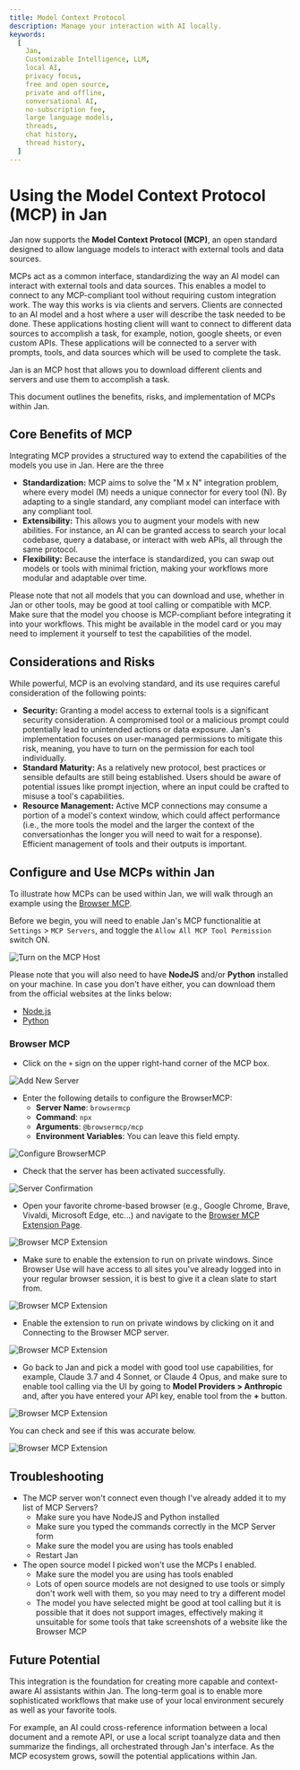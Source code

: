 ```yaml
---
title: Model Context Protocol
description: Manage your interaction with AI locally.
keywords:
  [
    Jan,
    Customizable Intelligence, LLM,
    local AI,
    privacy focus,
    free and open source,
    private and offline,
    conversational AI,
    no-subscription fee,
    large language models,
    threads,
    chat history,
    thread history,
  ]
---
```


# Using the Model Context Protocol (MCP) in Jan

Jan now supports the **Model Context Protocol (MCP)**, an open standard designed to allow language models to
interact with external tools and data sources.

MCPs act as a common interface, standardizing the way an AI model can interact with external tools and data
sources. This enables a model to connect to any MCP-compliant tool without requiring custom
integration work. The way this works is via clients and servers. Clients are connected to an AI model and a host
where a user will describe the task needed to be done. These applications hosting client will want to connect
to different data sources to accomplish a task, for example, notion, google sheets, or even custom APIs. These
applications will be connected to a server with prompts, tools, and data sources which will be used to complete
the task.

Jan is an MCP host that allows you to download different clients and servers and use them to accomplish a task.

This document outlines the benefits, risks, and implementation of MCPs within Jan.

## Core Benefits of MCP

Integrating MCP provides a structured way to extend the capabilities of the models you use in Jan. Here are the three

* **Standardization:** MCP aims to solve the "M x N" integration problem, where every model (M) needs a
unique connector for every tool (N). By adapting to a single standard, any compliant model can interface with any compliant tool.
* **Extensibility:** This allows you to augment your models with new abilities. For instance, an AI can be granted
access to search your local codebase, query a database, or interact with web APIs, all through the same protocol.
* **Flexibility:** Because the interface is standardized, you can swap out models or tools with minimal friction,
making your workflows more modular and adaptable over time.

<Callout type="warning">
    Please note that not all models that you can download and use, whether in Jan or other tools, may be good at
    tool calling or compatible with MCP. Make sure that the model you choose is MCP-compliant before integrating
    it into your workflows. This might be available in the model card or you may need to implement it yourself to
    test the capabilities of the model.
</Callout>

## Considerations and Risks

While powerful, MCP is an evolving standard, and its use requires careful consideration of the following points:

* **Security:** Granting a model access to external tools is a significant security consideration. A compromised
tool or a malicious prompt could potentially lead to unintended actions or data exposure. Jan's implementation
focuses on user-managed permissions to mitigate this risk, meaning, you have to turn on the permission for each
tool individually.
* **Standard Maturity:** As a relatively new protocol, best practices or sensible defaults are still being
established. Users should be aware of potential issues like prompt injection, where an input could be crafted to
misuse a tool's capabilities.
* **Resource Management:** Active MCP connections may consume a portion of a model's context window, which could
affect performance (i.e., the more tools the model and the larger the context of the conversationhas the longer
you will need to wait for a response). Efficient management of tools and their outputs is important.


## Configure and Use MCPs within Jan

To illustrate how MCPs can be used within Jan, we will walk through an example using the [Browser MCP](https://browsermcp.io/).

Before we begin, you will need to enable Jan's MCP functionalitie at `Settings` > `MCP Servers`, and toggle
the `Allow All MCP Tool Permission` switch ON.

![Turn on the MCP Host](./_assets/mcp-on.png)

Please note that you will also need to have **NodeJS** and/or **Python** installed on your machine. In case you don't
have either, you can download them from the official websites at the links below:
- [Node.js](https://nodejs.org/)
- [Python](https://www.python.org/)


### Browser MCP

- Click on the `+` sign on the upper right-hand corner of the MCP box.

![Add New Server](./_assets/mcp-setup-1.png)

- Enter the following details to configure the BrowserMCP:
  - **Server Name**: `browsermcp`
  - **Command**: `npx`
  - **Arguments**: `@browsermcp/mcp`
  - **Environment Variables**: You can leave this field empty.

![Configure BrowserMCP](./_assets/mcp-setup-2.png)

- Check that the server has been activated successfully.

![Server Confirmation](./_assets/mcp-setup-3.png)

- Open your favorite chrome-based browser (e.g., Google Chrome, Brave, Vivaldi, Microsoft Edge, etc...) and navigate to the
[Browser MCP Extension Page](https://chromewebstore.google.com/detail/browser-mcp-automate-your/bjfgambnhccakkhmkepdoekmckoijdlc).

![Browser MCP Extension](./_assets/mcp-setup-6.png)

- Make sure to enable the extension to run on private windows. Since Browser Use will have access to all sites you've
already logged into in your regular browser session, it is best to give it a clean slate to start from.

![Browser MCP Extension](./_assets/mcp-setup-7.png)

- Enable the extension to run on private windows by clicking on it and Connecting to the Browser MCP server.

![Browser MCP Extension](./_assets/mcp-setup-8.png)

- Go back to Jan and pick a model with good tool use capabilities, for example, Claude 3.7 and 4 Sonnet, or Claude 4 Opus,
and make sure to enable tool calling via the UI by going to **Model Providers > Anthropic** and, after you have entered your
API key, enable tool from the **+** button.

![Browser MCP Extension](./_assets/mcp-setup-9.png)

You can check and see if this was accurate below.

![Browser MCP Extension](./_assets/mcp-setup-10.png)


## Troubleshooting

- The MCP server won't connect even though I've already added it to my list of MCP Servers?
  - Make sure you have NodeJS and Python installed
  - Make sure you typed the commands correctly in the MCP Server form
  - Make sure the model you are using has tools enabled
  - Restart Jan
- The open source model I picked won't use the MCPs I enabled.
  - Make sure the model you are using has tools enabled
  - Lots of open source models are not designed to use tools or simply don't work well with them, so you may need to try a different model
  - The model you have selected might be good at tool calling but it is possible that it does not support images, effectively making it unsuitable for some tools that take screenshots of a website like the Browser MCP

## Future Potential

This integration is the foundation for creating more capable and context-aware AI assistants within Jan. The
long-term goal is to enable more sophisticated workflows that make use of your local environment securely as
well as your favorite tools.

For example, an AI could cross-reference information between a local document and a remote API, or use a
local script toanalyze data and then summarize the findings, all orchestrated through Jan's interface. As
the MCP ecosystem grows, sowill the potential applications within Jan.
